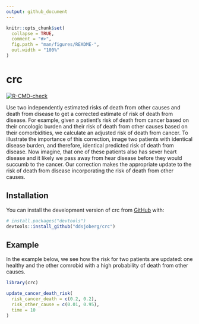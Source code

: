 ```yaml
---
output: github_document
---
```


<!-- README.md is generated from README.Rmd. Please edit that file -->

```r
knitr::opts_chunk$set(
  collapse = TRUE,
  comment = "#>",
  fig.path = "man/figures/README-",
  out.width = "100%"
)
```

# crc

<!-- badges: start -->
[![R-CMD-check](https://github.com/ddsjoberg/crc/actions/workflows/R-CMD-check.yaml/badge.svg)](https://github.com/ddsjoberg/crc/actions/workflows/R-CMD-check.yaml)
<!-- badges: end -->

Use two independently estimated risks of death from other causes and death from disease to get a corrected estimate of risk of death from disease.
For example, given a patient's risk of death from cancer based on their oncologic burden and their risk of death from other causes based on their comorbidities, we calculate an adjusted risk of death from cancer. To illustrate the importance of this correction, image two patients with identical disease burden, and
therefore, identical predicted risk of death from disease.
Now imagine, that one of these patients also has sever heart disease and it likely we pass away from hear disease before they would succumb to the cancer.
Our correction makes the appropriate update to the risk of death from disease incorporating the risk of death from other causes.

## Installation

You can install the development version of crc from [GitHub](https://github.com/) with:

``` r
# install.packages("devtools")
devtools::install_github("ddsjoberg/crc")
```

## Example

In the example below, we see how the risk for two patients are updated: one healthy and the other comrobid with a high probability of death from other causes.

```r
library(crc)

update_cancer_death_risk(
  risk_cancer_death = c(0.2, 0.2),
  risk_other_cause = c(0.01, 0.95),
  time = 10
)
```
